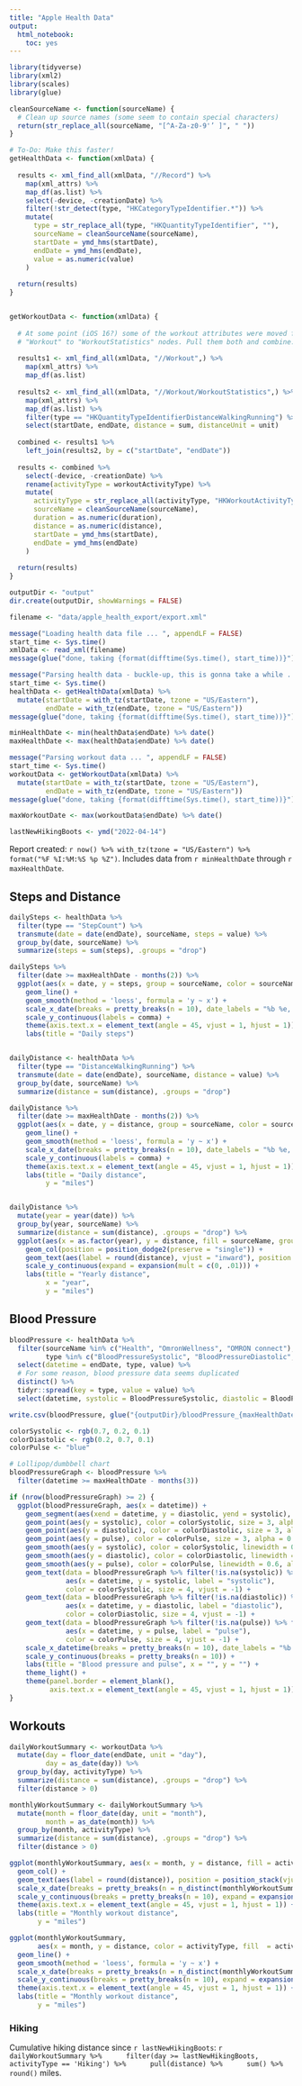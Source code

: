 ```yaml
---
title: "Apple Health Data"
output: 
  html_notebook:
    toc: yes
---
```


```r

library(tidyverse)
library(xml2)
library(scales)
library(glue)

cleanSourceName <- function(sourceName) {
  # Clean up source names (some seem to contain special characters)
  return(str_replace_all(sourceName, "[^A-Za-z0-9'’ ]", " "))
}

# To-Do: Make this faster!
getHealthData <- function(xmlData) {
  
  results <- xml_find_all(xmlData, "//Record") %>%
    map(xml_attrs) %>%
    map_df(as.list) %>%
    select(-device, -creationDate) %>%
    filter(!str_detect(type, "HKCategoryTypeIdentifier.*")) %>%
    mutate(
      type = str_replace_all(type, "HKQuantityTypeIdentifier", ""),
      sourceName = cleanSourceName(sourceName),
      startDate = ymd_hms(startDate),
      endDate = ymd_hms(endDate),
      value = as.numeric(value)
    )
  
  return(results)
}


getWorkoutData <- function(xmlData) {
  
  # At some point (iOS 16?) some of the workout attributes were moved from
  # "Workout" to "WorkoutStatistics" nodes. Pull them both and combine.
  
  results1 <- xml_find_all(xmlData, "//Workout",) %>%
    map(xml_attrs) %>%
    map_df(as.list)
  
  results2 <- xml_find_all(xmlData, "//Workout/WorkoutStatistics",) %>%
    map(xml_attrs) %>%
    map_df(as.list) %>%
    filter(type == "HKQuantityTypeIdentifierDistanceWalkingRunning") %>%
    select(startDate, endDate, distance = sum, distanceUnit = unit)
  
  combined <- results1 %>%
    left_join(results2, by = c("startDate", "endDate"))
  
  results <- combined %>%
    select(-device, -creationDate) %>%
    rename(activityType = workoutActivityType) %>%
    mutate(
      activityType = str_replace_all(activityType, "HKWorkoutActivityType", ""),
      sourceName = cleanSourceName(sourceName),
      duration = as.numeric(duration),
      distance = as.numeric(distance),
      startDate = ymd_hms(startDate),
      endDate = ymd_hms(endDate)
    )
  
  return(results)
}

```

```r

outputDir <- "output"
dir.create(outputDir, showWarnings = FALSE)

filename <- "data/apple_health_export/export.xml"

message("Loading health data file ... ", appendLF = FALSE)
start_time <- Sys.time()
xmlData <- read_xml(filename)
message(glue("done, taking {format(difftime(Sys.time(), start_time))}"))

message("Parsing health data - buckle-up, this is gonna take a while ... ", appendLF = FALSE)
start_time <- Sys.time()
healthData <- getHealthData(xmlData) %>%
  mutate(startDate = with_tz(startDate, tzone = "US/Eastern"),
         endDate = with_tz(endDate, tzone = "US/Eastern"))
message(glue("done, taking {format(difftime(Sys.time(), start_time))}"))

minHealthDate <- min(healthData$endDate) %>% date()
maxHealthDate <- max(healthData$endDate) %>% date()

message("Parsing workout data ... ", appendLF = FALSE)
start_time <- Sys.time()
workoutData <- getWorkoutData(xmlData) %>%
  mutate(startDate = with_tz(startDate, tzone = "US/Eastern"),
         endDate = with_tz(endDate, tzone = "US/Eastern"))
message(glue("done, taking {format(difftime(Sys.time(), start_time))}"))

maxWorkoutDate <- max(workoutData$endDate) %>% date()

lastNewHikingBoots <- ymd("2022-04-14")

```

Report created: `r now() %>% with_tz(tzone = "US/Eastern") %>% format("%F %I:%M:%S %p %Z")`.
Includes data from `r minHealthDate` through `r maxHealthDate`.

## Steps and Distance
```r

dailySteps <- healthData %>%
  filter(type == "StepCount") %>%
  transmute(date = date(endDate), sourceName, steps = value) %>%
  group_by(date, sourceName) %>%
  summarize(steps = sum(steps), .groups = "drop")

dailySteps %>% 
  filter(date >= maxHealthDate - months(2)) %>%
  ggplot(aes(x = date, y = steps, group = sourceName, color = sourceName)) +
    geom_line() +
    geom_smooth(method = 'loess', formula = 'y ~ x') +
    scale_x_date(breaks = pretty_breaks(n = 10), date_labels = "%b %e, '%y ") +
    scale_y_continuous(labels = comma) +
    theme(axis.text.x = element_text(angle = 45, vjust = 1, hjust = 1)) +
    labs(title = "Daily steps")


dailyDistance <- healthData %>%
  filter(type == "DistanceWalkingRunning") %>%
  transmute(date = date(endDate), sourceName, distance = value) %>%
  group_by(date, sourceName) %>%
  summarize(distance = sum(distance), .groups = "drop")

dailyDistance %>% 
  filter(date >= maxHealthDate - months(2)) %>%
  ggplot(aes(x = date, y = distance, group = sourceName, color = sourceName)) +
    geom_line() +
    geom_smooth(method = 'loess', formula = 'y ~ x') +
    scale_x_date(breaks = pretty_breaks(n = 10), date_labels = "%b %e, '%y ") +
    scale_y_continuous(labels = comma) +
    theme(axis.text.x = element_text(angle = 45, vjust = 1, hjust = 1)) +
    labs(title = "Daily distance",
         y = "miles")


dailyDistance %>%
  mutate(year = year(date)) %>%
  group_by(year, sourceName) %>%
  summarize(distance = sum(distance), .groups = "drop") %>%
  ggplot(aes(x = as.factor(year), y = distance, fill = sourceName, group = sourceName)) +
    geom_col(position = position_dodge2(preserve = "single")) +
    geom_text(aes(label = round(distance), vjust = "inward"), position = position_dodge2(width = 0.9)) +
    scale_y_continuous(expand = expansion(mult = c(0, .01))) +
    labs(title = "Yearly distance",
         x = "year",
         y = "miles")

```

## Blood Pressure
```r

bloodPressure <- healthData %>% 
  filter(sourceName %in% c("Health", "OmronWellness", "OMRON connect"), 
         type %in% c("BloodPressureSystolic", "BloodPressureDiastolic", "HeartRate")) %>%
  select(datetime = endDate, type, value) %>%
  # For some reason, blood pressure data seems duplicated
  distinct() %>%
  tidyr::spread(key = type, value = value) %>%
  select(datetime, systolic = BloodPressureSystolic, diastolic = BloodPressureDiastolic, pulse = HeartRate)

write.csv(bloodPressure, glue("{outputDir}/bloodPressure_{maxHealthDate}.csv"), row.names = FALSE)

colorSystolic <- rgb(0.7, 0.2, 0.1)
colorDiastolic <- rgb(0.2, 0.7, 0.1)
colorPulse <- "blue"

# Lollipop/dumbbell chart
bloodPressureGraph <- bloodPressure %>% 
  filter(datetime >= maxHealthDate - months(3))

if (nrow(bloodPressureGraph) >= 2) {
  ggplot(bloodPressureGraph, aes(x = datetime)) +
    geom_segment(aes(xend = datetime, y = diastolic, yend = systolic), color="grey") +
    geom_point(aes(y = systolic), color = colorSystolic, size = 3, alpha = 0.5) +
    geom_point(aes(y = diastolic), color = colorDiastolic, size = 3, alpha = 0.5) +
    geom_point(aes(y = pulse), color = colorPulse, size = 3, alpha = 0.5) +
    geom_smooth(aes(y = systolic), color = colorSystolic, linewidth = 0.6, alpha = 0.2) +
    geom_smooth(aes(y = diastolic), color = colorDiastolic, linewidth = 0.6, alpha = 0.2) +
    geom_smooth(aes(y = pulse), color = colorPulse, linewidth = 0.6, alpha = 0.2) +
    geom_text(data = bloodPressureGraph %>% filter(!is.na(systolic)) %>% filter(datetime == min(datetime)),
              aes(x = datetime, y = systolic, label = "systolic"),
              color = colorSystolic, size = 4, vjust = -1) +
    geom_text(data = bloodPressureGraph %>% filter(!is.na(diastolic)) %>% filter(datetime == min(datetime)), 
              aes(x = datetime, y = diastolic, label = "diastolic"), 
              color = colorDiastolic, size = 4, vjust = -1) +
    geom_text(data = bloodPressureGraph %>% filter(!is.na(pulse)) %>% filter(datetime == min(datetime)),
              aes(x = datetime, y = pulse, label = "pulse"),
              color = colorPulse, size = 4, vjust = -1) +
    scale_x_datetime(breaks = pretty_breaks(n = 10), date_labels = "%b %e, '%y ") +
    scale_y_continuous(breaks = pretty_breaks(n = 10)) +
    labs(title = "Blood pressure and pulse", x = "", y = "") +
    theme_light() +
    theme(panel.border = element_blank(),
          axis.text.x = element_text(angle = 45, vjust = 1, hjust = 1))
}

```

## Workouts
```r

dailyWorkoutSummary <- workoutData %>%
  mutate(day = floor_date(endDate, unit = "day"),
         day = as_date(day)) %>%
  group_by(day, activityType) %>%
  summarize(distance = sum(distance), .groups = "drop") %>%
  filter(distance > 0)

monthlyWorkoutSummary <- dailyWorkoutSummary %>%
  mutate(month = floor_date(day, unit = "month"),
         month = as_date(month)) %>%
  group_by(month, activityType) %>%
  summarize(distance = sum(distance), .groups = "drop") %>%
  filter(distance > 0)

ggplot(monthlyWorkoutSummary, aes(x = month, y = distance, fill = activityType)) +
  geom_col() +
  geom_text(aes(label = round(distance)), position = position_stack(vjust = .5), size = 3) +
  scale_x_date(breaks = pretty_breaks(n = n_distinct(monthlyWorkoutSummary$month) / 2)) +
  scale_y_continuous(breaks = pretty_breaks(n = 10), expand = expansion(mult = c(0, .01))) +
  theme(axis.text.x = element_text(angle = 45, vjust = 1, hjust = 1)) +
  labs(title = "Monthly workout distance",
       y = "miles")

ggplot(monthlyWorkoutSummary, 
       aes(x = month, y = distance, color = activityType, fill  = activityType)) +
  geom_line() +
  geom_smooth(method = 'loess', formula = 'y ~ x') +
  scale_x_date(breaks = pretty_breaks(n = n_distinct(monthlyWorkoutSummary$month) / 2)) +
  scale_y_continuous(breaks = pretty_breaks(n = 10), expand = expansion(mult = c(0, .01))) +
  theme(axis.text.x = element_text(angle = 45, vjust = 1, hjust = 1)) +
  labs(title = "Monthly workout distance",
       y = "miles")


```

### Hiking
Cumulative hiking distance since `r lastNewHikingBoots`: 
`r dailyWorkoutSummary %>%
     filter(day >= lastNewHikingBoots,
            activityType == 'Hiking') %>%
     pull(distance) %>%
     sum() %>%
     round()
` miles.
     
